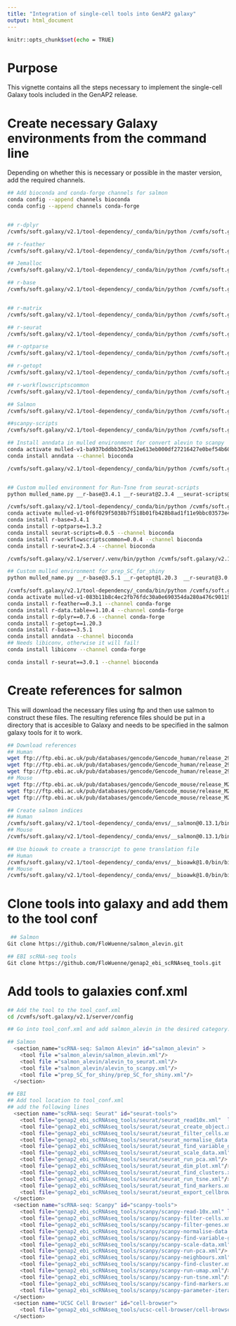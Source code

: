 ```yaml
---
title: "Integration of single-cell tools into GenAP2 galaxy"
output: html_document
---
```


```bash
knitr::opts_chunk$set(echo = TRUE)
```

# Purpose 

This vignette contains all the steps necessary to implement the single-cell Galaxy tools included in the GenAP2 release.

# Create necessary Galaxy environments from the command line

Depending on whether this is necessary or possible in the master version, add the required channels.

```bash
## Add bioconda and conda-forge channels for salmon
conda config --append channels bioconda
conda config --append channels conda-forge


## r-dplyr
/cvmfs/soft.galaxy/v2.1/tool-dependency/_conda/bin/python /cvmfs/soft.galaxy/v2.1/tool-dependency/_conda/bin/conda create -c r --name __r-dplyr@0.7.6 r-dplyr==0.7.6

## r-feather
/cvmfs/soft.galaxy/v2.1/tool-dependency/_conda/bin/python /cvmfs/soft.galaxy/v2.1/tool-dependency/_conda/bin/conda create -c r --name __r-feather@0.3.1 r-feather==0.3.1

## Jemalloc
/cvmfs/soft.galaxy/v2.1/tool-dependency/_conda/bin/python /cvmfs/soft.galaxy/v2.1/tool-dependency/_conda/bin/conda create -c conda-forge --name __jemalloc@5.2.0 jemalloc==5.2.0

## r-base
/cvmfs/soft.galaxy/v2.1/tool-dependency/_conda/bin/python /cvmfs/soft.galaxy/v2.1/tool-dependency/_conda/bin/conda create --name __r-base@3.5.1 r-base==3.5.1


## r-matrix
/cvmfs/soft.galaxy/v2.1/tool-dependency/_conda/bin/python /cvmfs/soft.galaxy/v2.1/tool-dependency/_conda/bin/conda create --name __r-matrix@1.2_14 r-matrix==1.2_14

## r-seurat
/cvmfs/soft.galaxy/v2.1/tool-dependency/_conda/bin/python /cvmfs/soft.galaxy/v2.1/tool-dependency/_conda/bin/conda create --name __r-seurat@2.3.4 r-seurat==2.3.4

## r-optparse
/cvmfs/soft.galaxy/v2.1/tool-dependency/_conda/bin/python /cvmfs/soft.galaxy/v2.1/tool-dependency/_conda/bin/conda create --name __r-optparse@1.3.2 r-optparse==1.3.2

## r-getopt
/cvmfs/soft.galaxy/v2.1/tool-dependency/_conda/bin/python /cvmfs/soft.galaxy/v2.1/tool-dependency/_conda/bin/conda create --name __r-getopt@1.20.2 r-getopt==1.20.2

## r-workflowscriptscommon
/cvmfs/soft.galaxy/v2.1/tool-dependency/_conda/bin/python /cvmfs/soft.galaxy/v2.1/tool-dependency/_conda/bin/conda create --name __r-workflowscriptscommon@0.0.4 r-workflowscriptscommon==0.0.4

## Salmon
/cvmfs/soft.galaxy/v2.1/tool-dependency/_conda/bin/python /cvmfs/soft.galaxy/v2.1/tool-dependency/_conda/bin/conda create -c bioconda --name __salmon@0.13.1 salmon==0.13.1

##scanpy-scripts
/cvmfs/soft.galaxy/v2.1/tool-dependency/_conda/bin/python /cvmfs/soft.galaxy/v2.1/tool-dependency/_conda/bin/conda create -c bioconda --name __scanpy-scripts@0.0.5 scanpy-scripts==0.0.5 

## Install anndata in mulled environment for convert alevin to scanpy
conda activate mulled-v1-ba937bddbb3d52e12e613eb000df27216427e0bef54b600eb7648cd9ef3728db
conda install anndata --channel bioconda

/cvmfs/soft.galaxy/v2.1/tool-dependency/_conda/bin/python /cvmfs/soft.galaxy/v2.1/tool-dependency/_conda/bin/conda create -c bioconda --name __salmon@0.13.1 salmon==0.13.1


## Custom mulled environment for Run-Tsne from seurat-scripts
python mulled_name.py __r-base@3.4.1 __r-seurat@2.3.4 __seurat-scripts@0.0.5 __r-optparse@1.3.2 __r-workflowscriptscommon@0.0.4

/cvmfs/soft.galaxy/v2.1/tool-dependency/_conda/bin/python /cvmfs/soft.galaxy/v2.1/tool-dependency/_conda/bin/conda create --name mulled-v1-0f6f029f5038b7f518b01fb428b8ad1f11e9bbc03573e423361dfd1465661468 r-seurat=2.3.4 --channel bioconda
conda activate mulled-v1-0f6f029f5038b7f518b01fb428b8ad1f11e9bbc03573e423361dfd1465661468
conda install r-base=3.4.1
conda install r-optparse=1.3.2
conda install seurat-scripts=0.0.5 --channel bioconda
conda install r-workflowscriptscommon=0.0.4 --channel bioconda
conda install r-seurat=2.3.4 --channel bioconda

/cvmfs/soft.galaxy/v2.1/server/.venv/bin/python /cvmfs/soft.galaxy/v2.1/server/.venv/bin/supervisorctl -c /etc/supervisor/conf.d/galaxy.conf restart main:

## Custom mulled environment for prep_SC_for_shiny
python mulled_name.py __r-base@3.5.1 __r-getopt@1.20.3  __r-seurat@3.0.1 __r-feather@0.3.1 __r-data.table@1.10.4 __r-dplyr@0.7.6 

/cvmfs/soft.galaxy/v2.1/tool-dependency/_conda/bin/python /cvmfs/soft.galaxy/v2.1/tool-dependency/_conda/bin/conda create --name mulled-v1-083b11b8c4ec2fb76fdc30a0e690354da280a476c901196cf244a24db0dbb1c8 r-seurat==3.0.1 --channel bioconda
conda activate mulled-v1-083b11b8c4ec2fb76fdc30a0e690354da280a476c901196cf244a24db0dbb1c8
conda install r-feather==0.3.1 --channel conda-forge
conda install r-data.table==1.10.4 --channel conda-forge
conda install r-dplyr==0.7.6 --channel conda-forge
conda install r-getopt==1.20.3
conda install r-base==3.5.1
conda install anndata --channel bioconda
## Needs libiconv, otherwise it will fail!
conda install libiconv --channel conda-forge

conda install r-seurat==3.0.1 --channel bioconda
```


# Create references for salmon 

This will download the necessary files using ftp and then use salmon to construct these files. The resulting reference files should be put in a directory that is accesible to Galaxy and needs to be specified in the salmon galaxy tools for it to work.

```bash

## Download references
## Human
wget ftp://ftp.ebi.ac.uk/pub/databases/gencode/Gencode_human/release_29/gencode.v29.transcripts.fa.gz
wget ftp://ftp.ebi.ac.uk/pub/databases/gencode/Gencode_human/release_29/gencode.v29.pc_transcripts.fa.gz
wget ftp://ftp.ebi.ac.uk/pub/databases/gencode/Gencode_human/release_29/gencode.v29.primary_assembly.annotation.gtf.gz
## Mouse
wget ftp://ftp.ebi.ac.uk/pub/databases/gencode/Gencode_mouse/release_M20/gencode.vM20.transcripts.fa.gz
wget ftp://ftp.ebi.ac.uk/pub/databases/gencode/Gencode_mouse/release_M20/gencode.vM20.pc_transcripts.fa.gz
wget ftp://ftp.ebi.ac.uk/pub/databases/gencode/Gencode_mouse/release_M20/gencode.vM20.primary_assembly.annotation.gtf.gz

## Create salmon indices
## Human
/cvmfs/soft.galaxy/v2.1/tool-dependency/_conda/envs/__salmon@0.13.1/bin/salmon index -i v29_index -k 31 --gencode -p 4 -t gencode.v29.transcripts.fa.gz
## Mouse
/cvmfs/soft.galaxy/v2.1/tool-dependency/_conda/envs/__salmon@0.13.1/bin/salmon index -i vM20_index -k 31 --gencode -p 4 -t gencode.vM20.transcripts.fa.gz

## Use bioawk to create a transcript to gene translation file
## Human
/cvmfs/soft.galaxy/v2.1/tool-dependency/_conda/envs/__bioawk@1.0/bin/bioawk -c gff '$feature=="transcript" {print $group}' gencode.v29.primary_assembly.annotation.gtf | awk -F ' ' '{print substr($4,2,length($4)-3) "\t" substr($8,2,length($8)-3)}' -  > v29_txp2gene.tsv
## Mouse
/cvmfs/soft.galaxy/v2.1/tool-dependency/_conda/envs/__bioawk@1.0/bin/bioawk -c gff '$feature=="transcript" {print $group}' gencode.vM20.primary_assembly.annotation.gtf | awk -F ' ' '{print substr($4,2,length($4)-3) "\t" substr($8,2,length($8)-3)}' -  > vM20_txp2gene.tsv
```



#	Clone tools into galaxy and add them to the tool conf

```bash
 ## Salmon
Git clone https://github.com/FloWuenne/salmon_alevin.git

## EBI scRNA-seq tools
Git clone https://github.com/FloWuenne/genap2_ebi_scRNAseq_tools.git
```

# Add tools to galaxies conf.xml

```bash
## Add the tool to the tool_conf.xml
cd /cvmfs/soft.galaxy/v2.1/server/config

## Go into tool_conf.xml and add salmon_alevin in the desired category. Suggestion: 

## Salmon
  <section_name="scRNA-seq: Salmon Alevin" id="salmon_alevin" >
    <tool file ="salmon_alevin/salmon_alevin.xml"/>
    <tool file ="salmon_alevin/alevin_to_seurat.xml"/>
    <tool file ="salmon_alevin/alevin_to_scanpy.xml"/>
    <tool file ="prep_SC_for_shiny/prep_SC_for_shiny.xml"/>
  </section>

## EBI
## Add tool location to tool_conf.xml
## add the following lines
  <section name="scRNA-seq: Seurat" id="seurat-tools">
    <tool file="genap2_ebi_scRNAseq_tools/seurat/seurat_read10x.xml"  labels="I/O"/>
    <tool file="genap2_ebi_scRNAseq_tools/seurat/seurat_create_object.xml"/>
    <tool file="genap2_ebi_scRNAseq_tools/seurat/seurat_filter_cells.xml"/>
    <tool file="genap2_ebi_scRNAseq_tools/seurat/seurat_normalise_data.xml"/>
    <tool file="genap2_ebi_scRNAseq_tools/seurat/seurat_find_variable_genes.xml"/>
    <tool file="genap2_ebi_scRNAseq_tools/seurat/seurat_scale_data.xml"/>
    <tool file="genap2_ebi_scRNAseq_tools/seurat/seurat_run_pca.xml"/>
    <tool file="genap2_ebi_scRNAseq_tools/seurat/seurat_dim_plot.xml"/>
    <tool file="genap2_ebi_scRNAseq_tools/seurat/seurat_find_clusters.xml"/>
    <tool file="genap2_ebi_scRNAseq_tools/seurat/seurat_run_tsne.xml"/>
    <tool file="genap2_ebi_scRNAseq_tools/seurat/seurat_find_markers.xml"/>
    <tool file="genap2_ebi_scRNAseq_tools/seurat/seurat_export_cellbrowser.xml"/>
  </section>
  <section name="scRNA-seq: Scanpy" id="scanpy-tools">
    <tool file="genap2_ebi_scRNAseq_tools/scanpy/scanpy-read-10x.xml" labels="I/O"/>
    <tool file="genap2_ebi_scRNAseq_tools/scanpy/scanpy-filter-cells.xml"/>
    <tool file="genap2_ebi_scRNAseq_tools/scanpy/scanpy-filter-genes.xml"/>
    <tool file="genap2_ebi_scRNAseq_tools/scanpy/scanpy-normalise-data.xml"/>
    <tool file="genap2_ebi_scRNAseq_tools/scanpy/scanpy-find-variable-genes.xml"/>
    <tool file="genap2_ebi_scRNAseq_tools/scanpy/scanpy-scale-data.xml"/>
    <tool file="genap2_ebi_scRNAseq_tools/scanpy/scanpy-run-pca.xml"/>
    <tool file="genap2_ebi_scRNAseq_tools/scanpy/scanpy-neighbours.xml"/>
    <tool file="genap2_ebi_scRNAseq_tools/scanpy/scanpy-find-cluster.xml"/>
    <tool file="genap2_ebi_scRNAseq_tools/scanpy/scanpy-run-umap.xml"/>
    <tool file="genap2_ebi_scRNAseq_tools/scanpy/scanpy-run-tsne.xml"/>
    <tool file="genap2_ebi_scRNAseq_tools/scanpy/scanpy-find-markers.xml"/>
    <tool file="genap2_ebi_scRNAseq_tools/scanpy/scanpy-parameter-iterator.xml"/>
  </section>
  <section name="UCSC Cell Browser" id="cell-browser">
    <tool file="genap2_ebi_scRNAseq_tools/ucsc-cell-browser/cell-browser.xml"  labels="Viz"/>
  </section>
```

